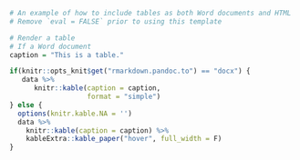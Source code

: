 <!-- R code to generate figures and tables goes here -->

```r
# An example of how to include tables as both Word documents and HTML
# Remove `eval = FALSE` prior to using this template

# Render a table
# If a Word document
caption = "This is a table."

if(knitr::opts_knit$get("rmarkdown.pandoc.to") == "docx") {
   data %>%
      knitr::kable(caption = caption,
                   format = "simple")
} else {
  options(knitr.kable.NA = '')
  data %>%
    knitr::kable(caption = caption) %>%
    kableExtra::kable_paper("hover", full_width = F)
}
```
